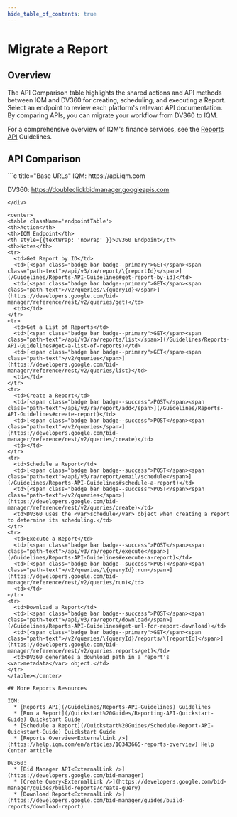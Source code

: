 ```yaml
---
hide_table_of_contents: true
---
```



# Migrate a Report

## Overview

The API Comparison table highlights the shared actions and API methods between IQM and DV360 for creating, scheduling, and executing a Report. Select an endpoint to review each platform's relevant API documentation. By comparing APIs, you can migrate your workflow from DV360 to IQM.

For a comprehensive overview of IQM's finance services, see the [Reports API](/Guidelines/Finance-Guidelines) Guidelines.

## API Comparison

<div class="smallTable">
```c title="Base URLs"
  IQM: https://api.iqm.com
  
  DV360: https://doubleclickbidmanager.googleapis.com
```
</div>

<center>
<table className='endpointTable'>
<th>Action</th>
<th>IQM Endpoint</th>
<th style={{textWrap: 'nowrap' }}>DV360 Endpoint</th>
<th>Notes</th>
<tr>
  <td>Get Report by ID</td>
  <td>[<span class="badge bar badge--primary">GET</span><span class="path-text">/api/v3/ra/report/\{reportId}</span>](/Guidelines/Reports-API-Guidelines#get-report-by-id)</td>
  <td>[<span class="badge bar badge--primary">GET</span><span class="path-text">/v2/queries/\{queryId}</span>](https://developers.google.com/bid-manager/reference/rest/v2/queries/get)</td>
  <td></td>
</tr>
<tr>
  <td>Get a List of Reports</td>
  <td>[<span class="badge bar badge--primary">GET</span><span class="path-text">/api/v3/ra/reports/list</span>](/Guidelines/Reports-API-Guidelines#get-a-list-of-reports)</td>
  <td>[<span class="badge bar badge--primary">GET</span><span class="path-text">/v2/queries</span>](https://developers.google.com/bid-manager/reference/rest/v2/queries/list)</td>
  <td></td>
</tr>
<tr>
  <td>Create a Report</td>
  <td>[<span class="badge bar badge--success">POST</span><span class="path-text">/api/v3/ra/report/add</span>](/Guidelines/Reports-API-Guidelines#create-report)</td>
  <td>[<span class="badge bar badge--success">POST</span><span class="path-text">/v2/queries</span>](https://developers.google.com/bid-manager/reference/rest/v2/queries/create)</td>
  <td></td>
</tr>
<tr>
  <td>Schedule a Report</td>
  <td>[<span class="badge bar badge--success">POST</span><span class="path-text">/api/v3/ra/report/email/schedule</span>](/Guidelines/Reports-API-Guidelines#schedule-a-report)</td>
  <td>[<span class="badge bar badge--success">POST</span><span class="path-text">/v2/queries</span>](https://developers.google.com/bid-manager/reference/rest/v2/queries/create)</td>
  <td>DV360 uses the <var>schedule</var> object when creating a report to determine its scheduling.</td>
</tr>
<tr>
  <td>Execute a Report</td>
  <td>[<span class="badge bar badge--success">POST</span><span class="path-text">/api/v3/ra/report/execute</span>](/Guidelines/Reports-API-Guidelines#execute-a-report)</td>
  <td>[<span class="badge bar badge--success">POST</span><span class="path-text">/v2/queries/\{queryId}:run</span>](https://developers.google.com/bid-manager/reference/rest/v2/queries/run)</td>
  <td></td>
</tr>
<tr>
  <td>Download a Report</td>
  <td>[<span class="badge bar badge--success">POST</span><span class="path-text">/api/v3/ra/report/download</span>](/Guidelines/Reports-API-Guidelines#get-url-for-report-download)</td>
  <td>[<span class="badge bar badge--primary">GET</span><span class="path-text">/v2/queries/\{queryId}/reports/\{reportId}</span>](https://developers.google.com/bid-manager/reference/rest/v2/queries.reports/get)</td>
  <td>DV360 generates a download path in a report's <var>metadata</var> object.</td>
</tr>
</table></center>

## More Reports Resources

IQM:
  * [Reports API](/Guidelines/Reports-API-Guidelines) Guidelines
  * [Run a Report](/Quickstart%20Guides/Reporting-API-Quickstart-Guide) Quickstart Guide
  * [Schedule a Report](/Quickstart%20Guides/Schedule-Report-API-Quickstart-Guide) Quickstart Guide
  * [Reports Overview<ExternalLink />](https://help.iqm.com/en/articles/10343665-reports-overview) Help Center article

DV360: 
  * [Bid Manager API<ExternalLink />](https://developers.google.com/bid-manager)
  * [Create Query<ExternalLink />](https://developers.google.com/bid-manager/guides/build-reports/create-query)
  * [Download Report<ExternalLink />](https://developers.google.com/bid-manager/guides/build-reports/download-report)